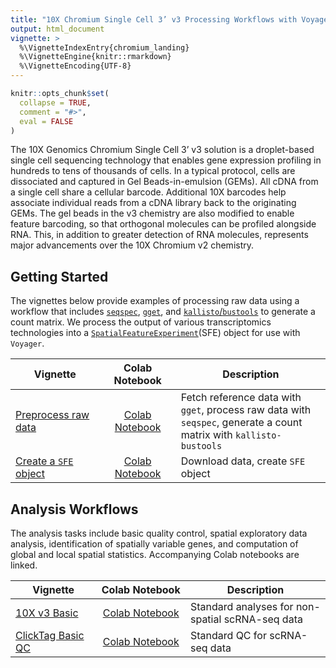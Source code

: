 ```yaml
---
title: "10X Chromium Single Cell 3’ v3 Processing Workflows with Voyager"
output: html_document
vignette: >
  %\VignetteIndexEntry{chromium_landing}
  %\VignetteEngine{knitr::rmarkdown}
  %\VignetteEncoding{UTF-8}
---
```

  
```r
knitr::opts_chunk$set(
  collapse = TRUE,
  comment = "#>",
  eval = FALSE
)
```

The 10X Genomics Chromium Single Cell 3' v3 solution is a droplet-based single cell sequencing technology that enables gene expression profiling in hundreds to tens of thousands of cells. In a typical protocol, cells are dissociated and captured in Gel Beads-in-emulsion (GEMs). All cDNA from a single cell share a cellular barcode. Additional 10X barcodes help associate individual reads from a cDNA library back to the originating GEMs. The gel beads in the v3 chemistry are also modified to enable feature barcoding, so that orthogonal molecules can be profiled alongside RNA. This, in addition to greater detection of RNA molecules, represents major advancements over the 10X Chromium v2 chemistry.

## Getting Started

The vignettes below provide examples of processing raw data using a workflow that includes [`seqspec`](https://github.com/IGVF/seqspec), [`gget`](https://github.com/pachterlab/gget), and [`kallisto`/`bustools`](https://www.kallistobus.tools) to generate a count matrix. We process the output of various transcriptomics technologies into a [`SpatialFeatureExperiment`](https://bioconductor.org/packages/devel/bioc/html/SpatialFeatureExperiment.html)(SFE) object for use with `Voyager`. 


| Vignette | Colab Notebook | Description |
|--------------------|:---------------:|---------------------------------|
| [Preprocess raw data](https://pachterlab.github.io/voyager/articles/create_mtx_ca.html) | [Colab Notebook](https://colab.research.google.com/github/pachterlab/voyager/blob/documentation/vignettes/create_mtx_ca.ipynb) | Fetch reference data with `gget`, process raw data with `seqspec`, generate a count matrix with `kallisto-bustools`|
| [Create a `SFE` object](https://pachterlab.github.io/voyager/articles/create_sfe.html) | [Colab Notebook](https://colab.research.google.com/github/pachterlab/voyager/blob/documentation/vignettes/create_sfe.ipynb) | Download data, create `SFE` object |
## Analysis Workflows

The analysis tasks include basic quality control, spatial exploratory data analysis, identification of spatially variable genes, and computation of global and local spatial statistics. Accompanying Colab notebooks are linked.

| Vignette          |   Colab Notebook   | Description                   |
  |-------------------|:------------------:|-------------------------------|
  | [10X v3 Basic](https://pachterlab.github.io/voyager/articles/nonspatial.html) | [Colab Notebook](https://colab.research.google.com/github/pachterlab/voyager/blob/documentation/vignettes/nonspatial.ipynb) | Standard analyses for non-spatial scRNA-seq data |
   | [ClickTag Basic QC](https://pachterlab.github.io/voyager/articles/vig11_clicktags.html) | [Colab Notebook](https://colab.research.google.com/github/pachterlab/voyager/blob/documentation/vignettes/vig11_clicktags.ipynb) | Standard QC for scRNA-seq data |
  
